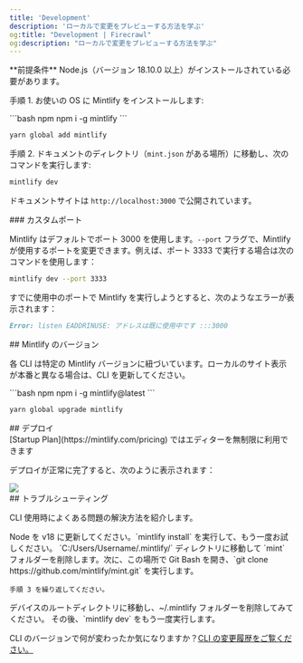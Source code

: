 ```yaml
---
title: 'Development'
description: 'ローカルで変更をプレビューする方法を学ぶ'
og:title: "Development | Firecrawl"
og:description: "ローカルで変更をプレビューする方法を学ぶ"
---
```


<Info>
  **前提条件** Node.js（バージョン 18.10.0 以上）がインストールされている必要があります。
</Info>

手順 1. お使いの OS に Mintlify をインストールします:

<CodeGroup>
  ```bash npm
  npm i -g mintlify
  ```

  ```bash yarn
  yarn global add mintlify
  ```
</CodeGroup>

手順 2. ドキュメントのディレクトリ（`mint.json` がある場所）に移動し、次のコマンドを実行します:

```bash
mintlify dev
```

ドキュメントサイトは `http://localhost:3000` で公開されています。

<div id="custom-ports">
  ### カスタムポート
</div>

Mintlify はデフォルトでポート 3000 を使用します。`--port` フラグで、Mintlify が使用するポートを変更できます。例えば、ポート 3333 で実行する場合は次のコマンドを使用します：

```bash
mintlify dev --port 3333
```

すでに使用中のポートで Mintlify を実行しようとすると、次のようなエラーが表示されます：

```md
Error: listen EADDRINUSE: アドレスは既に使用中です :::3000
```

<div id="mintlify-versions">
  ## Mintlify のバージョン
</div>

各 CLI は特定の Mintlify バージョンに紐づいています。ローカルのサイト表示が本番と異なる場合は、CLI を更新してください。

<CodeGroup>
  ```bash npm
  npm i -g mintlify@latest
  ```

  ```bash yarn
  yarn global upgrade mintlify
  ```
</CodeGroup>

<div id="deployment">
  ## デプロイ
</div>

<Tip>
  [Startup Plan](https://mintlify.com/pricing) ではエディターを無制限に利用できます
</Tip>

デプロイが正常に完了すると、次のように表示されます：

<Frame>
  <img src="/images/checks-passed.png" style={{ borderRadius: '0.5rem' }} />
</Frame>

<div id="troubleshooting">
  ## トラブルシューティング
</div>

CLI 使用時によくある問題の解決方法を紹介します。

<AccordionGroup>
  <Accordion title="Mintlify が読み込まれない">
    Node を v18 に更新してください。`mintlify install` を実行して、もう一度お試しください。
  </Accordion>

  <Accordion title="Windows で「No such file or directory」が出る">
    `C:/Users/Username/.mintlify/` ディレクトリに移動して `mint` フォルダーを削除します。次に、この場所で Git Bash を開き、`git clone
    https://github.com/mintlify/mint.git` を実行します。

    手順 3 を繰り返してください。
  </Accordion>

  <Accordion title="不明なエラーが発生する">
    デバイスのルートディレクトリに移動し、~/.mintlify フォルダーを削除してみてください。
    その後、`mintlify dev` をもう一度実行します。
  </Accordion>
</AccordionGroup>

CLI のバージョンで何が変わったか気になりますか？[CLI の変更履歴をご覧ください。](/ja/changelog/command-line)